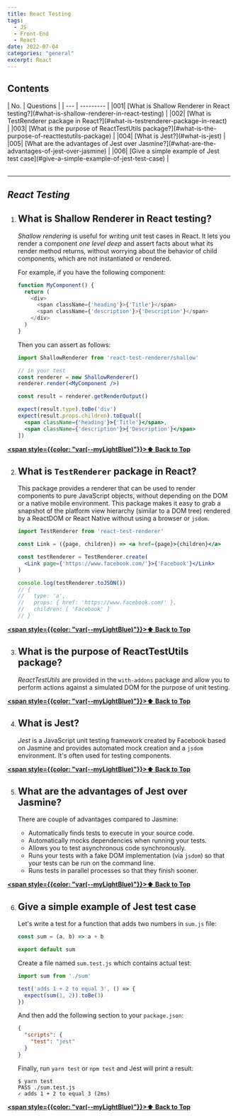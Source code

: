 ```yaml
---
title: React Testing
tags:
  - JS
  - Front-End
  - React
date: 2022-07-04
categories: "general" 
excerpt: React 
---
```


## Contents
<div className="innerContainer">
| No. | Questions |  
| --- | --------- |  
|001| [What is Shallow Renderer in React testing?](#what-is-shallow-renderer-in-react-testing) |
|002| [What is TestRenderer package in React?](#what-is-testrenderer-package-in-react) |
|003| [What is the purpose of ReactTestUtils package?](#what-is-the-purpose-of-reacttestutils-package) |
|004| [What is Jest?](#what-is-jest) |
|005| [What are the advantages of Jest over Jasmine?](#what-are-the-advantages-of-jest-over-jasmine) |
|006| [Give a simple example of Jest test case](#give-a-simple-example-of-jest-test-case) |
</div>
<br/>
<hr/>

## *React Testing*
    
001. ## What is Shallow Renderer in React testing?

     *Shallow rendering* is useful for writing unit test cases in React. It lets you render a component *one level deep* and assert facts about what its render method returns, without worrying about the behavior of child components, which are not instantiated or rendered.

     For example, if you have the following component:

     ```javascript
     function MyComponent() {
       return (
         <div>
           <span className={'heading'}>{'Title'}</span>
           <span className={'description'}>{'Description'}</span>
         </div>
       )
     }
     ```

     Then you can assert as follows:

     ```jsx harmony
     import ShallowRenderer from 'react-test-renderer/shallow'

     // in your test
     const renderer = new ShallowRenderer()
     renderer.render(<MyComponent />)

     const result = renderer.getRenderOutput()

     expect(result.type).toBe('div')
     expect(result.props.children).toEqual([
       <span className={'heading'}>{'Title'}</span>,
       <span className={'description'}>{'Description'}</span>
     ])
     ```

   **[<span style={{color: "var(--myLightBlue)"}}>⬆ Back to Top</span>](#contents)**
    
002. ## What is `TestRenderer` package in React?

     This package provides a renderer that can be used to render components to pure JavaScript objects, without depending on the DOM or a native mobile environment. This package makes it easy to grab a snapshot of the platform view hierarchy (similar to a DOM tree) rendered by a ReactDOM or React Native without using a browser or `jsdom`.

     ```jsx harmony
     import TestRenderer from 'react-test-renderer'

     const Link = ({page, children}) => <a href={page}>{children}</a>

     const testRenderer = TestRenderer.create(
       <Link page={'https://www.facebook.com/'}>{'Facebook'}</Link>
     )

     console.log(testRenderer.toJSON())
     // {
     //   type: 'a',
     //   props: { href: 'https://www.facebook.com/' },
     //   children: [ 'Facebook' ]
     // }
     ```

   **[<span style={{color: "var(--myLightBlue)"}}>⬆ Back to Top</span>](#contents)**
    
003. ## What is the purpose of ReactTestUtils package?

     *ReactTestUtils* are provided in the `with-addons` package and allow you to perform actions against a simulated DOM for the purpose of unit testing.

   **[<span style={{color: "var(--myLightBlue)"}}>⬆ Back to Top</span>](#contents)**
    
004. ## What is Jest?

     *Jest* is a JavaScript unit testing framework created by Facebook based on Jasmine and provides automated mock creation and a `jsdom` environment. It's often used for testing components.

   **[<span style={{color: "var(--myLightBlue)"}}>⬆ Back to Top</span>](#contents)**
    
005. ## What are the advantages of Jest over Jasmine?

     There are couple of advantages compared to Jasmine:

     - Automatically finds tests to execute in your source code.
     - Automatically mocks dependencies when running your tests.
     - Allows you to test asynchronous code synchronously.
     - Runs your tests with a fake DOM implementation (via `jsdom`) so that your tests can be run on the command line.
     - Runs tests in parallel processes so that they finish sooner.

   **[<span style={{color: "var(--myLightBlue)"}}>⬆ Back to Top</span>](#contents)**
    
006. ## Give a simple example of Jest test case

     Let's write a test for a function that adds two numbers in `sum.js` file:

     ```javascript
     const sum = (a, b) => a + b

     export default sum
     ```

     Create a file named `sum.test.js` which contains actual test:

     ```javascript
     import sum from './sum'

     test('adds 1 + 2 to equal 3', () => {
       expect(sum(1, 2)).toBe(3)
     })
     ```

     And then add the following section to your `package.json`:

     ```json
     {
       "scripts": {
         "test": "jest"
       }
     }
     ```

     Finally, run `yarn test` or `npm test` and Jest will print a result:

     ```console
     $ yarn test
     PASS ./sum.test.js
     ✓ adds 1 + 2 to equal 3 (2ms)
     ```

   **[<span style={{color: "var(--myLightBlue)"}}>⬆ Back to Top</span>](#contents)**
    